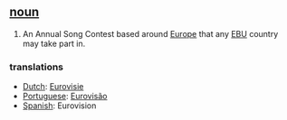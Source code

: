 == [[noun]] ==
# An Annual Song Contest based around [[Europe]] that any [[EBU]] country may take part in.

=== translations ===
*[[Dutch]]: [[Eurovisie]]
*[[Portuguese]]: [[Eurovisão]]
*[[Spanish]]: Eurovision
